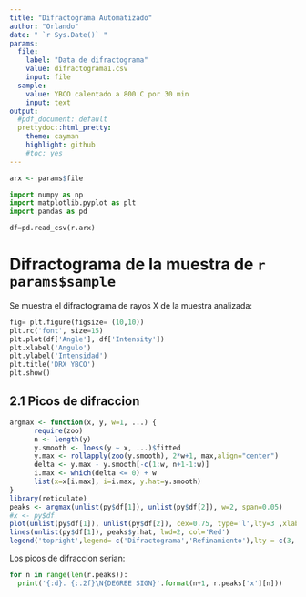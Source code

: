 ```yaml
---
title: "Difractograma Automatizado"
author: "Orlando"
date: " `r Sys.Date()` "
params: 
  file: 
    label: "Data de difractograma"
    value: difractograma1.csv
    input: file
  sample:
    value: YBCO calentado a 800 C por 30 min
    input: text
output: 
  #pdf_document: default
  prettydoc::html_pretty:
    theme: cayman
    highlight: github
    #toc: yes
---
```


```r
arx <- params$file
```

```python
import numpy as np
import matplotlib.pyplot as plt
import pandas as pd

df=pd.read_csv(r.arx)
```

# Difractograma de la muestra de `r params$sample`
Se muestra el difractograma de rayos X de la muestra analizada:

```python
fig= plt.figure(figsize= (10,10))
plt.rc('font', size=15)
plt.plot(df['Angle'], df['Intensity'])
plt.xlabel('Angulo')
plt.ylabel('Intensidad')
plt.title('DRX YBCO')
plt.show()
```

## 2.1 Picos de difraccion

```r
argmax <- function(x, y, w=1, ...) {
      require(zoo)
      n <- length(y)
      y.smooth <- loess(y ~ x, ...)$fitted
      y.max <- rollapply(zoo(y.smooth), 2*w+1, max,align="center")
      delta <- y.max - y.smooth[-c(1:w, n+1-1:w)]
      i.max <- which(delta <= 0) + w
      list(x=x[i.max], i=i.max, y.hat=y.smooth)
}
library(reticulate)
peaks <- argmax(unlist(py$df[1]), unlist(py$df[2]), w=2, span=0.05)
#x <- py$df
plot(unlist(py$df[1]), unlist(py$df[2]), cex=0.75, type='l',lty=3 ,xlab='Angulo', ylab='Intensidad')
lines(unlist(py$df[1]), peaks$y.hat, lwd=2, col='Red')
legend('topright',legend= c('Difractograma','Refinamiento'),lty = c(3, 1), col= c('black','red'))
```

Los picos de difraccion serian:

```python
for n in range(len(r.peaks)):
  print('{:d}. {:.2f}\N{DEGREE SIGN}'.format(n+1, r.peaks['x'][n]))
```
